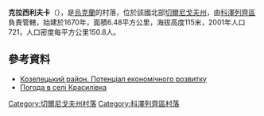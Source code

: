 {{coord|51|12|1|N|31|12|17|E|scale:100000|display=title}}

'''克拉西利夫卡'''（{{lang-uk|Красилівка}}），是[[烏克蘭|烏克蘭]]的村落，位於該國北部[[切爾尼戈夫州|切爾尼戈夫州]]，由[[科澤列齊區|科澤列齊區]]負責管轄，始建於1670年，面積6.48平方公里，海拔高度115米，2001年人口721，人口密度每平方公里150.8人。

==參考資料==
*[http://cg.gov.ua/web_docs/1/2014/03/docs/KOZELETS.PDF Козелецький район. Потенціал економічного розвитку]{{Wayback|url=http://cg.gov.ua/web_docs/1/2014/03/docs/KOZELETS.PDF |date=20151222113731 }}
* [http://weather.in.ua/ua/chernigovskaja/11935 Погода в селі Красилівка] {{Wayback|url=http://weather.in.ua/ua/chernigovskaja/11935 |date=20111220100333 }}

[[Category:切爾尼戈夫州村落|Category:切爾尼戈夫州村落]]
[[Category:科澤列齊區村落|Category:科澤列齊區村落]]


{{Chernihiv-geo-stub}}